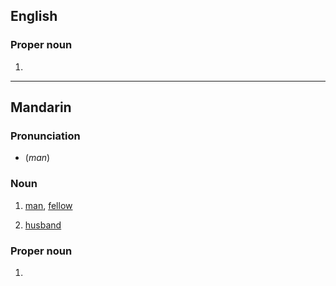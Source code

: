 {{also|Hanzi}}
==English==

===Proper noun===
{{en-proper noun}}

# {{alternative spelling of|Hanzi}}

----

==Mandarin==

===Pronunciation===
* {{IPA|[ xan˥˩tsɨ]|lang=cmn}} (''man'')

===Noun===
{{cmn-noun|p|pin=hànzi|pint=han4zi5|tra=漢子|sim=汉子}}

# [[man]], [[fellow]]
# {{regional}} [[husband]]

===Proper noun===
{{cmn-proper|p|pin=hànzì|pint=han4zi4|tra=漢字|sim=汉字}}

# {{alternative spelling of|lang=cmn|Hanzi}}